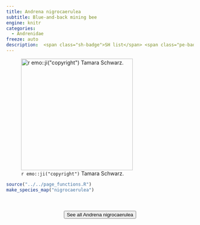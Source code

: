 ```yaml
---
title: Andrena nigrocaerulea
subtitle: Blue-and-back mining bee
engine: knitr
categories:
  - Andrenidae
freeze: auto
description:  <span class="sh-badge">SH list</span> <span class="pe-badge">PM Evidence</span>
---
```

![`r emo::ji("copyright")` Tamara Schwarz.](https://inaturalist-open-data.s3.amazonaws.com/photos/273564192/large.jpg){height=300}





```r
source("../../page_functions.R")
make_species_map("nigrocaerulea")
```
<br><br>
<center>


<a href="https://inaturalist.ca/observations?place_id=any&quality_grade=research&subview=map&taxon_id=345300"><button type="button" class="btn btn-secondary">See all Andrena nigrocaerulea <i class="fa-solid fa-arrow-up-right-from-square"></i> </button></a>
</center>
